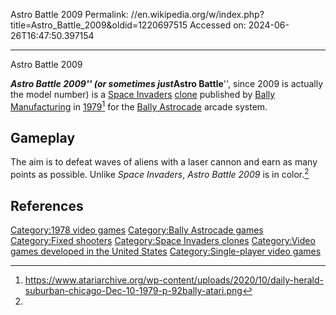 Astro Battle 2009
Permalink: //en.wikipedia.org/w/index.php?title=Astro_Battle_2009&oldid=1220697515
Accessed on: 2024-06-26T16:47:50.397154



------
Astro Battle 2009
{{short description|1978 video game}}
{{more citations needed|date=October 2017}}
{{Infobox video game
|title = Astro Battle 2009
|image = Bally Astro Battle cover.png
|caption=
|developer = [[Bally Manufacturing]]
|publisher = [[Bally Manufacturing]]
|released = 1979
|platforms= [[Bally Astrocade]]
|genre = [[Shoot 'em up#Fixed shooters|Fixed shooter]]
|modes = [[Single-player]]
}}

'''''Astro Battle 2009''''' (or sometimes just '''''Astro Battle''''', since 2009 is actually the model number) is a [[Space Invaders]] [[Video game clone|clone]] published by [[Bally Manufacturing]] in [[1979 in video gaming|1979]]<ref>https://www.atariarchive.org/wp-content/uploads/2020/10/daily-herald-suburban-chicago-Dec-10-1979-p-92bally-atari.png</ref> for the [[Bally Astrocade]] arcade system.

==Gameplay==
The aim is to defeat waves of aliens with a laser cannon and earn as many points as possible.{{Citation needed|date=May 2015}} Unlike ''Space Invaders'', ''Astro Battle 2009'' is in color.<ref name="blockfort"/>

==References==
{{reflist|refs=
<ref name="blockfort">{{cite web|title=Top 10 Bally Astrocade Games of All Time|url=http://www.blockfort.com/game-lists/astrocade/|website=Blockfort}}</ref>
}}

[[Category:1978 video games]]
[[Category:Bally Astrocade games]]
[[Category:Fixed shooters]]
[[Category:Space Invaders clones]]
[[Category:Video games developed in the United States]]
[[Category:Single-player video games]]


{{fixed-shooter-videogame-stub}}